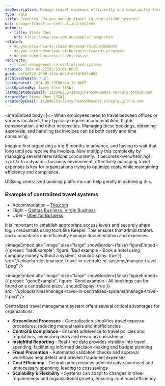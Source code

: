 ```yaml
---
seoDescription: Manage travel expenses efficiently and compliantly through centralized systems, streamlining processes, controlling costs, and ensuring scalability.
type: rule
title: Expenses -Do you manage travel in centralized systems?
uri: manage-travel-in-centralized-systems
authors:
  - title: Jimmy Chen
    url: https://www.ssw.com.au/people/jimmy-chen
related:
  - do-you-know-how-to-claim-expense-reimbursements
  - do-you-take-advantage-of-business-rewards-programs
  - do-you-make-business-travel-easier
redirects:
  - travel-management-in-centralized-systems
created: 2024-02-22T05:53:01.000Z
guid: aefbe7e0-1909-42de-8d7d-d8fdf029b003
archivedreason: null
lastUpdated: 2024-09-18T00:04:19.000Z
lastUpdatedBy: Jimmy Chen [SSW]
lastUpdatedByEmail: 112846253+JimmyChenSSW@users.noreply.github.com
createdBy: Jimmy Chen [SSW]
createdByEmail: 112846253+JimmyChenSSW@users.noreply.github.com
---
```


<introEmbed
  body={<>
When employees need to travel between offices or various locations, they typically require accommodation, flights, transportation, and other necessities. Managing these bookings, obtaining approvals, and handling tax invoices can be both costly and time consuming.

Imagine first organizing a trip 6 months in advance, and having to wait that long until you receive the invoices. Now multiply this complexity by managing several reservations concurrently. It becomes overwhelming!
  </>}
/>
In a dynamic business environment, effectively managing travel expenses is key for organizations trying to optimize costs while maintaining efficiency and compliance.

Utilizing centralized booking platforms can help greatly in achieving this.

### Example of centralized travel systems

- Accommodation – [Trip.com](https://www.trip.com/)
- Flight – [Qantas Business, Virgin Business](/missing-flight-invoices/)
- Uber – [Uber for Business](/do-you-make-business-travel-easier/)

It is important to establish appropriate access levels and securely share login credentials using tools like Keeper. This ensures that administrators and accountants can efficiently manage documentation and expenses.

<imageEmbed
  alt="Image"
  size="large"
  showBorder={false}
  figureEmbed={{
    preset: "badExample",
    figure: 'Bad example - Book a hotel using company money without a system',
    shouldDisplay: true
  }}
  src="/uploads/rules/manage-travel-in-centralized-systems/manage-travel-1.png"
/>

<imageEmbed
  alt="Image"
  size="large"
  showBorder={false}
  figureEmbed={{
    preset: "goodExample",
    figure: 'Good example - All bookings can be found on a centralized place',
    shouldDisplay: true
  }}
  src="/uploads/rules/manage-travel-in-centralized-systems/manage-travel-2.png"
/>

Centralized travel management system offers several critical advantages for organizations:

- **Streamlined Processes** - Centralization simplifies travel expense procedures, reducing manual tasks and inefficiencies
- **Control & Compliance** - Ensures adherence to travel policies and regulations, minimizing risks and ensuring consistency
- **Insightful Reporting** - Real-time data provides visibility into travel spending, facilitating informed decision-making and budget planning
- **Fraud Prevention** - Automated validation checks and approval workflows help detect and prevent fraudulent expenses
- **Cost Efficiency** - Centralization reduces administrative overhead and unnecessary spending, leading to cost savings
- **Scalability & Flexibility** - Systems can adapt to changes in travel requirements and organizational growth, ensuring continued efficiency
